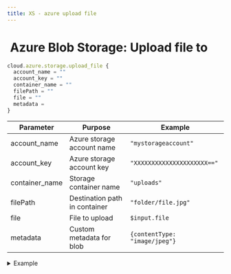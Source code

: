 ```yaml
---
title: XS - azure upload file
---
```


# <img src="../assets/docuBadge (11).png" alt="" data-size="line"> Azure Blob Storage: Upload file to <a href="#xs-azureupload" id="xs-azureupload"></a>

```javascript
cloud.azure.storage.upload_file {
  account_name = ""
  account_key = ""
  container_name = ""
  filePath = ""
  file = ""
  metadata =
}
```

| Parameter       | Purpose                       | Example                       |
| --------------- | ----------------------------- | ----------------------------- |
| account\_name   | Azure storage account name    | `"mystorageaccount"`          |
| account\_key    | Azure storage account key     | `"XXXXXXXXXXXXXXXXXXXXX=="`   |
| container\_name | Storage container name        | `"uploads"`                   |
| filePath        | Destination path in container | `"folder/file.jpg"`           |
| file            | File to upload                | `$input.file`                 |
| metadata        | Custom metadata for blob      | `{contentType: "image/jpeg"}` |

<details>

<summary>Example</summary>

```javascript
cloud.azure.storage.upload_file {
  account_name = $env.AZURE_ACCOUNT_NAME
  account_key = $env.AZURE_ACCOUNT_KEY
  container_name = "user-files"
  filePath = $user.id|add:"/profile.jpg"
  file = $input.profile_photo
  metadata = {
    userId: $user.id,
    uploadDate: $now
  }
}
```

* Uploads file to Azure Blob Storage
* Supports custom metadata
* Creates directories automatically
* Overwrites existing files

</details>



